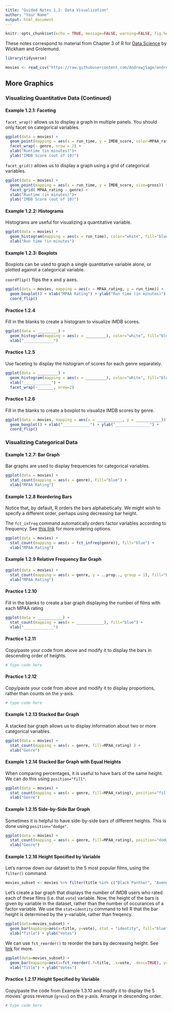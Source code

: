 ```yaml
---
title: "Guided Notes 1.2: Data Visualization"
author: "Your Name"
output: html_document
---
```


```r
knitr::opts_chunk$set(echo = TRUE, message=FALSE, warning=FALSE, fig.height = 4, fig.width = 6)
```

These notes correspond to material from Chapter 3 of R for [Data Science](https://r4ds.had.co.nz) by Wickham and Grolemund.

```r
library(tidyverse)
```

```r
movies <- read_csv("https://raw.githubusercontent.com/AndrewjSage/andrewjsage.github.io/master/Datasets/movies2018.csv")
```



## More Graphics 

### Visualizing Quantitative Data (Continued)

#### Example 1.2.1: Faceting 

`facet_wrap()` allows us to display a graph in multiple panels. You should only facet on categorical variables. 

```r
ggplot(data = movies) + 
  geom_point(mapping = aes(x = run_time, y = IMDB_score, color=MPAA_rating, size=gross)) +
  facet_wrap(~ genre, nrow = 2) +
  xlab("Runtime (in minutes)")+
  ylab("IMDB Score (out of 10)")
```

`facet_grid()` allows us to display a graph using a grid of categorical variables.  

```r
ggplot(data = movies) + 
  geom_point(mapping = aes(x = run_time, y = IMDB_score, size=gross)) +
  facet_grid( MPAA_rating ~ genre) +
  xlab("Runtime (in minutes)")+
  ylab("IMDB Score (out of 10)")
```


#### Example 1.2.2: Histograms

Histograms are useful for visualizing a quantitative variable.

```r
ggplot(data = movies) + 
  geom_histogram(mapping = aes(x = run_time), color="white", fill="blue" ) + 
  xlab("Run time (in minutes")
```


#### Example 1.2.3: Boxplots

Boxplots can be used to graph a single quantitative variable alone, or plotted against a categorical variable.

`coordflip()` flips the x and y axes. 

```r
ggplot(data = movies, mapping = aes(x = MPAA_rating, y = run_time)) + 
  geom_boxplot() + xlab("MPAA Rating") + ylab("Run time (in minutes)") + 
  coord_flip()
```

#### Practice 1.2.4

Fill in the blanks to create a histogram to visualize IMDB scores. 

```r
ggplot(data = _________) + 
  geom_histogram(mapping = aes(x = _________), color="white", fill="blue" ) + 
  xlab("_____________")
```

#### Practice 1.2.5

Use faceting to display the histogram of scores for each genre separately. 

```r
ggplot(data = _________) + 
  geom_histogram(mapping = aes(x = _________), color="white", fill="blue" ) +
  xlab("____________") + 
  facet_wrap(~_______, nrow=2) 
```

#### Practice 1.2.6

Fill in the blanks to create a boxplot to visualize IMDB scores by genre. 

```r
ggplot(data = movies, mapping = aes(x = ___________, y = ___________)) + 
  geom_boxplot() + xlab("____________") + ylab("_______________") +
  coord_flip()
```

### Visualizing Categorical Data

#### Example 1.2.7: Bar Graph

Bar graphs are used to display frequencies for categorical variables. 

```r
ggplot(data = movies) + 
  stat_count(mapping = aes(x = genre), fill="blue") + 
  xlab("MPAA Rating")
```

#### Example 1.2.8 Reordering Bars 

Notice that, by default, R orders the bars alphabetically. We might wish to specify a different order, perhaps using decreasing bar height. 

The `fct_infreq` command automatically orders factor variables according to frequency. See [this link](https://forcats.tidyverse.org/reference/fct_inorder.html) for more ordering options.  

```r
ggplot(data = movies) + 
  stat_count(mapping = aes(x = fct_infreq(genre)), fill="blue") + 
  xlab("MPAA Rating")
```


#### Example 1.2.9 Relative Frequency Bar Graph

```r
ggplot(data = movies) + 
  stat_count(mapping = aes(x = genre, y = ..prop.., group = 1), fill="blue") + 
  xlab("MPAA Rating")
```

#### Practice 1.2.10

Fill in the blanks to create a bar graph displaying the number of films with each MPAA rating

```r
ggplot(data = ___________) + 
  stat_count(mapping = aes(x = ____________), fill="blue") + 
  xlab("_____________")
```


#### Practice 1.2.11

Copy/paste your code from above and modify it to display the bars in descending order of heights. 

```r
# type code here
```

#### Practice 1.2.12

Copy/paste your code from above and modify it to display proportions, rather than counts on the y-axis. 

```r
# type code here
```


#### Example 1.2.13 Stacked Bar Graph

A stacked bar graph allows us to display information about two or more categorical variables. 

```r
ggplot(data = movies) + 
  stat_count(mapping = aes(x = genre, fill=MPAA_rating) ) + 
  xlab("Genre")
```

#### Example 1.2.14 Stacked Bar Graph with Equal Heights

When comparing percentages, it is useful to have bars of the same height. We can do this using `position="fill"`. 

```r
ggplot(data = movies) + 
  stat_count(mapping = aes(x = genre, fill=MPAA_rating), position="fill" ) + 
  xlab("Genre")
```


#### Example 1.2.15 Side-by-Side Bar Graph

Sometimes it is helpful to have side-by-side bars of different heights. This is done using `position="dodge"`.

```r
ggplot(data = movies) + 
  stat_count(mapping = aes(x = genre, fill=MPAA_rating), position="dodge" ) + 
  xlab("Genre")
```

#### Example 1.2.16 Height Specified by Variable

Let's narrow down our dataset to the 5 most popular films, using the `filter()` command. 

```r
movies_subset <- movies %>% filter(title %in% c("Black Panther", "Avengers: Infinity War", "Incredibles 2", "Jurassic World: Fallen Kingdom", "Aquaman"))
```

Let's create a bar graph that displays the number of IMDB users who rated each of these films (i.e. that `vote`) variable. Now, the height of the bars is given by variable in the dataset, rather than the number of occurances of a factor variable. We use the `stat=identity` command to tell R that the bar height is determined by the y-variable, rather than freqency. 

```r
ggplot(data=movies_subset) +
  geom_bar(mapping=aes(x=title, y=vote), stat = "identity", fill="blue") + 
  xlab("Title") + ylab("Votes")
```

We can use `fct_reorder()` to reorder the bars by decreasing height. See [link](https://forcats.tidyverse.org/reference/fct_reorder.html) for more. 

```r
ggplot(data=movies_subset) +
  geom_bar(mapping=aes(x=fct_reorder(.f=title, .x=vote, .desc=TRUE), y=vote), stat = "identity", fill="blue") +
  xlab("Title") + ylab("Votes")
```

#### Practice 1.2.17 Height Specified by Variable

Copy/paste the code from Example 1.3.10 and modify it to display the 5 movies' gross revenue (`gross`) on the y-axis. Arrange in descending order. 

```r
# type code here
```

